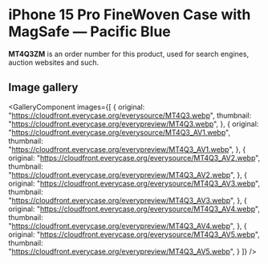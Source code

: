 
# iPhone 15 Pro FineWoven Case with MagSafe — Pacific Blue

<Callout type='info' emoji='👉🏻'>**MT4Q3ZM** is an order number for this product, used for search engines, auction websites and such.</Callout>

## Image gallery

<GalleryComponent
    images={[
      {
        original: "https://cloudfront.everycase.org/everysource/MT4Q3.webp",
        thumbnail: "https://cloudfront.everycase.org/everypreview/MT4Q3.webp",
      },
      {
        original: "https://cloudfront.everycase.org/everysource/MT4Q3_AV1.webp",
        thumbnail: "https://cloudfront.everycase.org/everypreview/MT4Q3_AV1.webp",
      },
      {
        original: "https://cloudfront.everycase.org/everysource/MT4Q3_AV2.webp",
        thumbnail: "https://cloudfront.everycase.org/everypreview/MT4Q3_AV2.webp",
      },
      {
        original: "https://cloudfront.everycase.org/everysource/MT4Q3_AV3.webp",
        thumbnail: "https://cloudfront.everycase.org/everypreview/MT4Q3_AV3.webp",
      },
      {
        original: "https://cloudfront.everycase.org/everysource/MT4Q3_AV4.webp",
        thumbnail: "https://cloudfront.everycase.org/everypreview/MT4Q3_AV4.webp",
      },
      {
        original: "https://cloudfront.everycase.org/everysource/MT4Q3_AV5.webp",
        thumbnail: "https://cloudfront.everycase.org/everypreview/MT4Q3_AV5.webp",
      }
    ]}
  />
